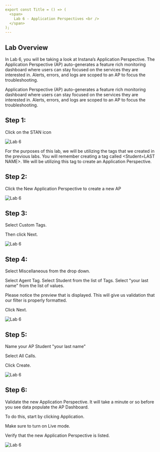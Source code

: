 ```yaml
---
export const Title = () => (
  <span>
    Lab 6 - Application Perspectives <br />
  </span>
);
---
```

## Lab Overview

In Lab 6, you will be taking a look at Instana’s Application Perspective. The Application Perspective (AP) auto-generates 
a feature rich monitoring dashboard where users can stay focused on the services they are interested in. 
Alerts, errors, and logs are scoped to an AP to focus the troubleshooting.

Application Perspective (AP) auto-generates a feature rich monitoring dashboard where users can stay focused on the 
services they are interested in. Alerts, errors, and logs are scoped to an AP to focus the troubleshooting.

## Step 1:

Click on the STAN icon

![Lab 6](images/6.1.png)

For the purposes of this lab, we will be utilizing the tags that we created in the previous labs. You will 
remember creating a tag called <Student=LAST NAME>. We will be utilizing this tag to create an Application Perspective.

## Step 2:

Click the New Application Perspective to create a new AP

![Lab 6](images/lab6.2.png)

## Step 3:

Select Custom Tags.

Then click Next.

![Lab 6](images/lab6.3.png)

## Step 4:

Select Miscellaneous from the drop down.

Select Agent Tag. Select Student from the list of Tags. Select "your last name" from the list of values.

Please notice the preview that is displayed. This will give us validation that our filter is properly formatted.

Click Next.

![Lab 6](images/lab6.4.png)

## Step 5:

Name your AP Student "your last name"

Select All Calls.

Click Create.

![Lab 6](images/lab6.5.png) 

## Step 6:

Validate the new Application Perspective. It will take a minute or so before you see data populate the AP Dashboard.

To do this, start by clicking Application.

Make sure to turn on Live mode.

Verify that the new Application Perspective is listed.

![Lab 6](images/lab6.6.png)

